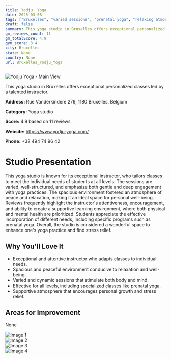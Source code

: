 ```yaml
---
title: Yodju  Yoga
date: 2025-03-08
tags: ["Bruxelles", "varied sessions", "prenatal yoga", "relaxing atmosphere", "spacious", "Bruxelles"]  
draft: false
summary: This yoga studio in Bruxelles offers exceptional personalized classes led by a talented instructor.
gm_reviews_count: 11
gm_totalScore: 4.9
gym_score: 3.4
city: Bruxelles
state: None
country: None
url: Bruxelles_Yodju_Yoga
---
```


<div className="aspect-[16/9] relative my-8">
  <img 
    src="https://lh5.googleusercontent.com/p/AF1QipMPjSMpy1hh68H5CD25loyTHwTcPFVJQqwDP6RH=w1920-h1080-k-no"
    alt="Yodju  Yoga - Main View"
    className="object-cover absolute inset-0 w-full h-full rounded-lg"
  />
</div>

This yoga studio in Bruxelles offers exceptional personalized classes led by a talented instructor.

**Address:** Rue Vanderkindere 279, 1180 Bruxelles, Belgium

**Category:** Yoga studio

**Score:** 4.9 based on 11 reviews

**Website:** https://www.yodju-yoga.com/

**Phone:** +32 494 74 96 42

# Studio Presentation

This yoga studio is known for its exceptional instructor, who tailors classes to meet the individual needs of students at all levels. The sessions are varied, well-structured, and emphasize both gentle and deep engagement with yoga practices. The spacious environment fostered an atmosphere of peace and relaxation, making it an ideal space for personal well-being. Reviews frequently highlight the instructor's attentiveness, encouragement, and ability to create a supportive learning environment, where both physical and mental health are prioritized. Students appreciate the effective incorporation of different needs, including specific programs such as prenatal yoga. Overall, the studio is considered a wonderful space to enhance one's yoga practice and find stress relief.

## Why You'll Love It

- Exceptional and attentive instructor who adapts classes to individual needs.
- Spacious and peaceful environment conducive to relaxation and well-being.
- Varied and dynamic sessions that stimulate both body and mind.
- Effective for all levels, including specialized classes like prenatal yoga.
- Supportive atmosphere that encourages personal growth and stress relief.

## Areas for Improvement

None

<div className="grid grid-cols-1 xl:grid-cols-2 gap-4 my-8">
<div className="aspect-[4/3] relative"><img src="https://lh5.googleusercontent.com/p/AF1QipP6j-FC0lOC-ePrj5MzdoVIwzEkRexClOXCWMjA=w1920-h1080-k-no" alt="Image 1" className="object-cover absolute inset-0 w-full h-full rounded-lg" /></div>
<div className="aspect-[4/3] relative"><img src="https://lh5.googleusercontent.com/p/AF1QipOjR6glyl0AgFHt3T-YhWbe9lIe3zPf3-h3z_lI=w1920-h1080-k-no" alt="Image 2" className="object-cover absolute inset-0 w-full h-full rounded-lg" /></div>
<div className="aspect-[4/3] relative"><img src="https://lh5.googleusercontent.com/p/AF1QipN5L31b8Njh605AokaMNDBkcwhECjDDsd35J3sT=w1920-h1080-k-no" alt="Image 3" className="object-cover absolute inset-0 w-full h-full rounded-lg" /></div>
<div className="aspect-[4/3] relative"><img src="https://lh5.googleusercontent.com/p/AF1QipMh6wJzgbnM3bCpzCzrmF4yRJmDfZY6GECBAoJ4=w1920-h1080-k-no" alt="Image 4" className="object-cover absolute inset-0 w-full h-full rounded-lg" /></div>
</div>